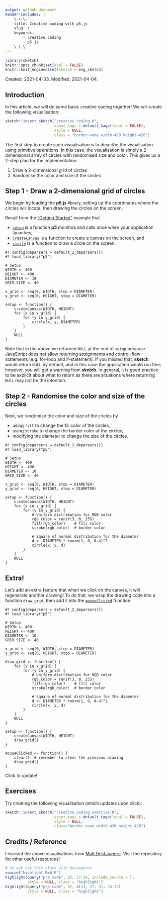 ```yaml
---
output: github_document
header-includes: |
    \-\-\-  
    title: Creative coding with p5.js  
    slug: /  
    keywords:  
        - creative coding  
        - p5.js  
    \-\-\-
---    
```


```r
library(sketch)
knitr::opts_chunk$set(eval = FALSE)
knitr::knit_engines$set(sketch = eng_sketch)
```

Created: 2021-04-03.
Modified: 2021-04-04.

## Introduction

In this article, we will do some basic creative coding together! We will create the following visualisation:

```r
sketch::insert_sketch("creative_coding.R", 
                      asset_tags = default_tags(local = FALSE),
                      style = NULL,
                      class = "border-none width-420 height-420")
```

The first step to create such visualisation is to describe the visualisation using primitive operations. In this case, the visualisation is simply a 2-dimensional array of circles with randomised size and color. This gives us a 2-step plan for the implementation:

1. Draw a 2-dimensional grid of circles
2. Randomise the color and size of the circles


## Step 1 - Draw a 2-dimensional grid of circles

We begin by loading the **p5.js** library, setting up the coordinates where the circles will locate, then drawing the circles on the screen. 

Recall from the ["Getting Started"](/docs/) example that 

- [`setup`](https://p5js.org/reference/#/p5/setup) is a function **p5** monitors and calls once when your application launches,
- [`createCanvas`](https://p5js.org/reference/#/p5/createCanvas) is a function to create a canvas on the screen, and
- [`circle`](https://p5js.org/reference/#/p5/circle) is a function to draw a circle on the screen.

```sketch
#! config(deparsers = default_2_deparsers())
#! load_library("p5")

# Setup
WIDTH <- 400
HEIGHT <- 400
DIAMETER <- 10
GRID_SIZE <- 40

x_grid <- seq(0, WIDTH, step = DIAMETER)
y_grid <- seq(0, HEIGHT, step = DIAMETER)

setup <- function() {
    createCanvas(WIDTH, HEIGHT)
    for (x in x_grid) {
        for (y in y_grid) {
            circle(x, y, DIAMETER)
        }
    }
    NULL
}
```

Note that in the above we returned `NULL` at the end of `setup` because JavaScript does not allow returning assignments and control-flow statements (e.g. for-loop and if-statement). If you missed that, **sketch** would return `NULL` by default, and in this case the application would run fine; however, you will get a warning from **sketch**. In general, it is good practice to be explicit about what to return as there are situations where returning `NULL` may not be the intention.


## Step 2 - Randomise the color and size of the circles

Next, we randomise the color and size of the circles by

- using `fill` to change the fill color of the circles,
- using `stroke` to change the border color of the circles,
- modifying the diameter to change the size of the circles.

```sketch
#! config(deparsers = default_2_deparsers())
#! load_library("p5")

# Setup
WIDTH <- 400
HEIGHT <- 400
DIAMETER <- 10
GRID_SIZE <- 40

x_grid <- seq(0, WIDTH, step = DIAMETER)
y_grid <- seq(0, HEIGHT, step = DIAMETER)

setup <- function() {
    createCanvas(WIDTH, HEIGHT)
    for (x in x_grid) {
        for (y in y_grid) {
            # Uniform distribution for RGB color
            rgb_color = runif(3, 0, 255)
            fill(rgb_color)    # fill color
            stroke(rgb_color)  # border color
            
            # Square of normal distribution for the diameter
            d <- DIAMETER * rnorm(1, 0, 0.4)^2
            circle(x, y, d)
        }
    }
    NULL
}
```

## Extra!

Let's add an extra feature that when we click on the canvas, it will regenerate another drawing! To do that, we wrap the drawing code into a function `draw_grid`, then add it into the [`mouseClicked`](https://p5js.org/reference/#/p5/mouseClicked) function.

```sketch
#! config(deparsers = default_2_deparsers())
#! load_library("p5")

# Setup
WIDTH <- 400
HEIGHT <- 400
DIAMETER <- 10
GRID_SIZE <- 40

x_grid <- seq(0, WIDTH, step = DIAMETER)
y_grid <- seq(0, HEIGHT, step = DIAMETER)

draw_grid <- function() {
    for (x in x_grid) {
        for (y in y_grid) {
            # Uniform distribution for RGB color
            rgb_color = runif(3, 0, 255)
            fill(rgb_color)    # fill color
            stroke(rgb_color)  # border color
            
            # Square of normal distribution for the diameter
            d <- DIAMETER * rnorm(1, 0, 0.4)^2
            circle(x, y, d)
        }
    }
    NULL
}

setup <- function() {
    createCanvas(WIDTH, HEIGHT)
    draw_grid()
}

mouseClicked <- function() {
    clear()  # remember to clear the previous drawing
    draw_grid()
}
```

Click to update!

## Exercises

Try creating the following visualisation (which updates upon click):

```r
sketch::insert_sketch("creative_coding_exercise.R",
                      asset_tags = default_tags(local = FALSE),
                      style = NULL,
                      class="border-none width-420 height-420")
```


## Credits / Reference

I learned the above visualisations from [Matt DesLauriers](https://github.com/mattdesl/workshop-generative-art). Visit the repository for other useful resources!


<link href="../css/docs-styles.css" rel="stylesheet"></link>

```r
# Do not use this block with docusaurus
source("highlight_Rmd.R")
highlight(query("pre code", 2), 17:24, include_source = T, 
          style = NULL, class = "highlight")
highlight(query("pre code", 3), c(13, 27, 31, 34:37), 
          style = NULL, class = "highlight")
```
